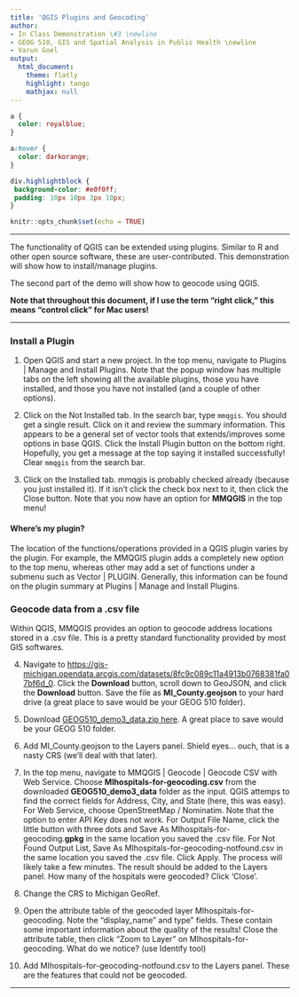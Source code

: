 ```yaml
---
title: 'QGIS Plugins and Geocoding'
author:
- In Class Demonstration \#3 \newline
- GEOG 510, GIS and Spatial Analysis in Public Health \newline
- Varun Goel
output:
  html_document:
    theme: flatly
    highlight: tango
    mathjax: null
---
```


```css
a {
  color: royalblue;
}

a:hover {
  color: darkorange;
}

div.highlightblock { 
 background-color: #e0f0ff; 
 padding: 10px 10px 3px 10px;
}
```

```r
knitr::opts_chunk$set(echo = TRUE)
```

------------------------------------------------------------------------

The functionality of QGIS can be extended using plugins. Similar to R and other open source software, these are user-contributed. This demonstration will show how to install/manage plugins.

The second part of the demo will show how to geocode using QGIS.

**Note that throughout this document, if I use the term "right click," this means "control click" for Mac users!**

------------------------------------------------------------------------

### Install a Plugin

1.  Open QGIS and start a new project. In the top menu, navigate to Plugins \| Manage and Install Plugins. Note that the popup window has multiple tabs on the left showing all the available plugins, those you have installed, and those you have not installed (and a couple of other options).

2.  Click on the Not Installed tab. In the search bar, type `mmqgis`. You should get a single result. Click on it and review the summary information. This appears to be a general set of vector tools that extends/improves some options in base QGIS. Click the Install Plugin button on the bottom right. Hopefully, you get a message at the top saying it installed successfully! Clear `mmqgis` from the search bar.

3.  Click on the Installed tab. mmqgis is probably checked already (because you just installed it). If it isn't click the check box next to it, then click the Close button. Note that you now have an option for **MMQGIS** in the top menu!

::: highlightblock
#### Where's my plugin?

The location of the functions/operations provided in a QGIS plugin varies by the plugin. For example, the MMQGIS plugin adds a completely new option to the top menu, whereas other may add a set of functions under a submenu such as Vector \| PLUGIN. Generally, this information can be found on the plugin summary at Plugins \| Manage and Install Plugins.
:::

### Geocode data from a .csv file

Within QGIS, MMQGIS provides an option to geocode address locations stored in a .csv file. This is a pretty standard functionality provided by most GIS softwares.

4.  Navigate to <https://gis-michigan.opendata.arcgis.com/datasets/8fc9c089c11a4913b0768381fa07bf6d_0>{target="_blank"}. Click the **Download** button, scroll down to GeoJSON, and click the **Download** button. Save the file as **MI_County.geojson** to your hard drive (a great place to save would be your GEOG 510 folder).

5.  Download [GEOG510_demo3_data.zip here](https://drive.google.com/file/d/16oRP6jma2O9f4E2c6700b7x2yp2_2eNI/view?usp=share_link){target="_blank"}. A great place to save would be your GEOG 510 folder.

6.  Add MI_County.geojson to the Layers panel. Shield eyes... ouch, that is a nasty CRS (we'll deal with that later).

7.  In the top menu, navigate to MMQGIS \| Geocode \| Geocode CSV with Web Service. Choose **MIhospitals-for-geocoding.csv** from the downloaded **GEOG510_demo3_data** folder as the input. QGIS attemps to find the correct fields for Address, City, and State (here, this was easy). For Web Service, choose OpenStreetMap / Nominatim. Note that the option to enter API Key does not work. For Output File Name, click the little button with three dots and Save As MIhospitals-for-geocoding.**gpkg** in the same location you saved the .csv file. For Not Found Output List, Save As MIhospitals-for-geocoding-notfound.csv in the same location you saved the .csv file. Click Apply. The process will likely take a few minutes. The result should be added to the Layers panel. How many of the hospitals were geocoded? Click 'Close'.

8.  Change the CRS to Michigan GeoRef.

9.  Open the attribute table of the geocoded layer MIhospitals-for-geocoding. Note the "display_name" and type" fields. These contain some important information about the quality of the results! Close the attribute table, then click "Zoom to Layer" on MIhospitals-for-geocoding. What do we notice? (use Identify tool)

10. Add MIhospitals-for-geocoding-notfound.csv to the Layers panel. These are the features that could not be geocoded.

------------------------------------------------------------------------
